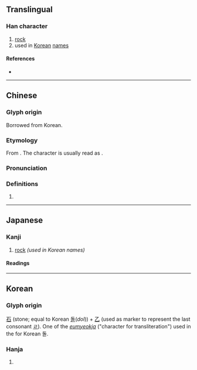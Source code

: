 {{character info/new}}
==Translingual==

===Han character===
{{Han char|rn=5|rad=乙|as=05|sn=6|four=10717|canj=MRN|ids=⿱石乙}}

# [[rock]]
# used in [[Korean]] [[name]]s

====References====
* {{Han ref|kx=0084.141|dj=0171.180|hdz=10053.041|uh=4E6D|ud=20077}}

----

==Chinese==
{{zh-forms|alt=石}}

===Glyph origin===
Borrowed from Korean.

===Etymology===
From {{der|zh|ko|-}} {{ko-l|돌|乭}}. The character is usually read as {{zh-l|石}}.

===Pronunciation===
{{zh-pron
|m=shí
|c=sek6
|mn=xm,zz,tw:se̍k/qz:si̍t
|mn-t=ziêh8/zioh8/sig8/sêg8
|mn-t_note=ziêh8/zioh8 - vernacular; sig8/sêg8 - literary
|cat=
}}

===Definitions===
{{zh-hanzi}}

# {{n-g|Used in Korean names.}}

----

==Japanese==
===Kanji===
{{ja-kanji|grade=|rs=乙05}}

# [[rock]] ''(used in Korean names)''

====Readings====
{{ja-readings
|kanyoon=せき
}}

----

==Korean==

===Glyph origin===
[[石]] (stone; equal to Korean [[돌]](''dol'')) + [[乙]] (used as marker to represent the last consonant [[ㄹ]]). One of the ''[[음역자|eumyeokja]]'' ("character for transliteration") used in the {{w|Idu script}} for Korean 돌.

===Hanja===
{{ko-hanja|hangeul=돌|rv=dol|mr=tol|y=tol}}

# {{defn|lang=ko|sort=乙05}}